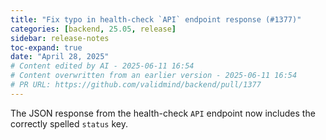 ```yaml
---
title: "Fix typo in health-check `API` endpoint response (#1377)"
categories: [backend, 25.05, release]
sidebar: release-notes
toc-expand: true
date: "April 28, 2025"
# Content edited by AI - 2025-06-11 16:54
# Content overwritten from an earlier version - 2025-06-11 16:54
# PR URL: https://github.com/validmind/backend/pull/1377
---
```


The JSON response from the health-check `API` endpoint now includes the correctly spelled `status` key.

<!--- VALIDATION SUMMARY
Content Type: title
Validation Status: CHECK
Attempts: 7
Last Validation: 2025-06-11 16:40:23
Reedit Available: Yes
--->
